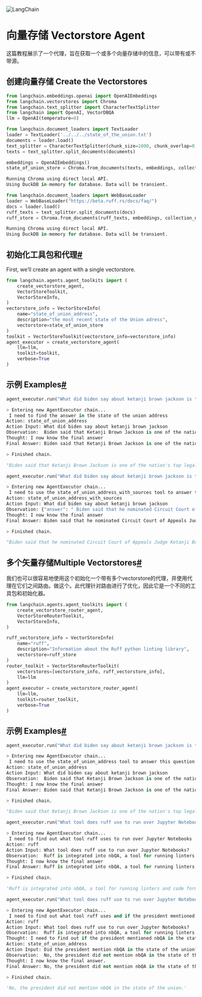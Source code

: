 

<Head>
  <script>
    {
      `(function() {
         var _hmt = _hmt || [];
(function() {
  var hm = document.createElement("script");
  hm.src = "https://hm.baidu.com/hm.js?e60fb290e204e04c5cb6f79b0ac1e697";
  var s = document.getElementsByTagName("script")[0]; 
  s.parentNode.insertBefore(hm, s);
})();
       })();`
    }
  </script>
</Head>

![LangChain](https://pica.zhimg.com/50/v2-56e8bbb52aa271012541c1fe1ceb11a2_r.gif)




向量存储 Vectorstore Agent
======


这篇教程展示了一个代理，旨在获取一个或多个向量存储中的信息，可以带有或不带源。

创建向量存储 Create the Vectorstores
---------------------------------------------------------------


```python
from langchain.embeddings.openai import OpenAIEmbeddings
from langchain.vectorstores import Chroma
from langchain.text_splitter import CharacterTextSplitter
from langchain import OpenAI, VectorDBQA
llm = OpenAI(temperature=0)

```



```python
from langchain.document_loaders import TextLoader
loader = TextLoader('../../../state_of_the_union.txt')
documents = loader.load()
text_splitter = CharacterTextSplitter(chunk_size=1000, chunk_overlap=0)
texts = text_splitter.split_documents(documents)

embeddings = OpenAIEmbeddings()
state_of_union_store = Chroma.from_documents(texts, embeddings, collection_name="state-of-union")

```



```python
Running Chroma using direct local API.
Using DuckDB in-memory for database. Data will be transient.

```



```python
from langchain.document_loaders import WebBaseLoader
loader = WebBaseLoader("https://beta.ruff.rs/docs/faq/")
docs = loader.load()
ruff_texts = text_splitter.split_documents(docs)
ruff_store = Chroma.from_documents(ruff_texts, embeddings, collection_name="ruff")

```



```python
Running Chroma using direct local API.
Using DuckDB in-memory for database. Data will be transient.

```


初始化工具包和代理[#](#initialize-toolkit-and-agent "Permalink to this headline")
-------------------------------------------------------------------------------------------

First, we’ll create an agent with a single vectorstore.


```python
from langchain.agents.agent_toolkits import (
    create_vectorstore_agent,
    VectorStoreToolkit,
    VectorStoreInfo,
)
vectorstore_info = VectorStoreInfo(
    name="state_of_union_address",
    description="the most recent state of the Union adress",
    vectorstore=state_of_union_store
)
toolkit = VectorStoreToolkit(vectorstore_info=vectorstore_info)
agent_executor = create_vectorstore_agent(
    llm=llm,
    toolkit=toolkit,
    verbose=True
)

```


示例 Examples[#](#examples "Permalink to this headline")
---------------------------------------------------


```python
agent_executor.run("What did biden say about ketanji brown jackson is the state of the union address?")

```



```python
> Entering new AgentExecutor chain...
 I need to find the answer in the state of the union address
Action: state_of_union_address
Action Input: What did biden say about ketanji brown jackson
Observation:  Biden said that Ketanji Brown Jackson is one of the nation's top legal minds and that she will continue Justice Breyer's legacy of excellence.
Thought: I now know the final answer
Final Answer: Biden said that Ketanji Brown Jackson is one of the nation's top legal minds and that she will continue Justice Breyer's legacy of excellence.

> Finished chain.

```



```python
"Biden said that Ketanji Brown Jackson is one of the nation's top legal minds and that she will continue Justice Breyer's legacy of excellence."

```



```python
agent_executor.run("What did biden say about ketanji brown jackson is the state of the union address? List the source.")

```



```python
> Entering new AgentExecutor chain...
 I need to use the state_of_union_address_with_sources tool to answer this question.
Action: state_of_union_address_with_sources
Action Input: What did biden say about ketanji brown jackson
Observation: {"answer": " Biden said that he nominated Circuit Court of Appeals Judge Ketanji Brown Jackson to the United States Supreme Court, and that she is one of the nation's top legal minds who will continue Justice Breyer's legacy of excellence.\n", "sources": "../../state_of_the_union.txt"}
Thought: I now know the final answer
Final Answer: Biden said that he nominated Circuit Court of Appeals Judge Ketanji Brown Jackson to the United States Supreme Court, and that she is one of the nation's top legal minds who will continue Justice Breyer's legacy of excellence. Sources: ../../state_of_the_union.txt

> Finished chain.

```



```python
"Biden said that he nominated Circuit Court of Appeals Judge Ketanji Brown Jackson to the United States Supreme Court, and that she is one of the nation's top legal minds who will continue Justice Breyer's legacy of excellence. Sources: ../../state_of_the_union.txt"

```


多个矢量存储Multiple Vectorstores[#](#multiple-vectorstores "Permalink to this headline")
-----------------------------------------------------------------------------

我们也可以很容易地使用这个初始化一个带有多个vectorstore的代理，并使用代理在它们之间路由。做这个。此代理针对路由进行了优化，因此它是一个不同的工具包和初始化器。


```python
from langchain.agents.agent_toolkits import (
    create_vectorstore_router_agent,
    VectorStoreRouterToolkit,
    VectorStoreInfo,
)

```



```python
ruff_vectorstore_info = VectorStoreInfo(
    name="ruff",
    description="Information about the Ruff python linting library",
    vectorstore=ruff_store
)
router_toolkit = VectorStoreRouterToolkit(
    vectorstores=[vectorstore_info, ruff_vectorstore_info],
    llm=llm
)
agent_executor = create_vectorstore_router_agent(
    llm=llm,
    toolkit=router_toolkit,
    verbose=True
)

```


示例 Examples[#](#id1 "Permalink to this headline")
----------------------------------------------


```python
agent_executor.run("What did biden say about ketanji brown jackson is the state of the union address?")

```



```python
> Entering new AgentExecutor chain...
 I need to use the state_of_union_address tool to answer this question.
Action: state_of_union_address
Action Input: What did biden say about ketanji brown jackson
Observation:  Biden said that Ketanji Brown Jackson is one of the nation's top legal minds and that she will continue Justice Breyer's legacy of excellence.
Thought: I now know the final answer
Final Answer: Biden said that Ketanji Brown Jackson is one of the nation's top legal minds and that she will continue Justice Breyer's legacy of excellence.

> Finished chain.

```



```python
"Biden said that Ketanji Brown Jackson is one of the nation's top legal minds and that she will continue Justice Breyer's legacy of excellence."

```



```python
agent_executor.run("What tool does ruff use to run over Jupyter Notebooks?")

```



```python
> Entering new AgentExecutor chain...
 I need to find out what tool ruff uses to run over Jupyter Notebooks
Action: ruff
Action Input: What tool does ruff use to run over Jupyter Notebooks?
Observation:  Ruff is integrated into nbQA, a tool for running linters and code formatters over Jupyter Notebooks. After installing ruff and nbqa, you can run Ruff over a notebook like so: > nbqa ruff Untitled.ipynb
Thought: I now know the final answer
Final Answer: Ruff is integrated into nbQA, a tool for running linters and code formatters over Jupyter Notebooks. After installing ruff and nbqa, you can run Ruff over a notebook like so: > nbqa ruff Untitled.ipynb

> Finished chain.

```



```python
'Ruff is integrated into nbQA, a tool for running linters and code formatters over Jupyter Notebooks. After installing ruff and nbqa, you can run Ruff over a notebook like so: > nbqa ruff Untitled.ipynb'

```



```python
agent_executor.run("What tool does ruff use to run over Jupyter Notebooks? Did the president mention that tool in the state of the union?")

```



```python
> Entering new AgentExecutor chain...
 I need to find out what tool ruff uses and if the president mentioned it in the state of the union.
Action: ruff
Action Input: What tool does ruff use to run over Jupyter Notebooks?
Observation:  Ruff is integrated into nbQA, a tool for running linters and code formatters over Jupyter Notebooks. After installing ruff and nbqa, you can run Ruff over a notebook like so: > nbqa ruff Untitled.ipynb
Thought: I need to find out if the president mentioned nbQA in the state of the union.
Action: state_of_union_address
Action Input: Did the president mention nbQA in the state of the union?
Observation:  No, the president did not mention nbQA in the state of the union.
Thought: I now know the final answer.
Final Answer: No, the president did not mention nbQA in the state of the union.

> Finished chain.

```



```python
'No, the president did not mention nbQA in the state of the union.'

```


